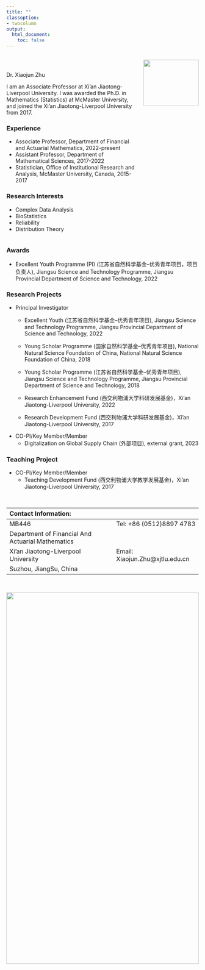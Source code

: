 ```yaml
---
title: ""
classoption:
- twocolumn
output:
  html_document:
    toc: false
---
```




:::::::::::::: {.columns}
::: {.column width="70%"}


$~$

Dr. Xiaojun Zhu

I am an Associate Professor at Xi'an Jiaotong-Liverpool University. 
I was awarded the Ph.D. in Mathematics (Statistics) at McMaster University,
and joined the Xi'an Jiaotong-Liverpool University from 2017.

###  Experience
- Associate Professor, Department of Financial and Actuarial Mathematics, 2022-present
- Assistant Professor, Department of Mathematical Sciences, 2017-2022
- Statistician, Office of Institutional Research and Analysis, McMaster University, Canada, 2015-2017

### Research Interests
- Complex Data Analysis
- BioStatistics
- Reliability 
- Distribution Theory

:::
::: {.column width="30%"}

![](https://scholar.xjtlu.edu.cn/files-asset/35373421/testfilename.jpg?w=320&f=webp){width=100% height=50%}

:::
::::::::::::::


### Awards 

- Excellent Youth Programme (PI) (江苏省自然科学基金--优秀青年项目，项目负责人), Jiangsu Science and Technology Programme, Jiangsu Provincial Department of Science and Technology, 2022  


### Research Projects
- Principal  Investigator
  - Excellent Youth (江苏省自然科学基金--优秀青年项目), Jiangsu Science and Technology Programme, Jiangsu Provincial Department of Science and Technology, 2022 

  - Young Scholar Programme  (国家自然科学基金--优秀青年项目), National Natural Science Foundation of China, National Natural Science Foundation of China, 2018

  - Young Scholar Programme  (江苏省自然科学基金--优秀青年项目), Jiangsu Science and Technology Programme, Jiangsu Provincial Department of Science and Technology, 2018

  - Research Enhancement Fund  (西交利物浦大学科研发展基金)，Xi'an Jiaotong-Liverpool University, 2022

  - Research Development Fund  (西交利物浦大学科研发展基金)，Xi'an Jiaotong-Liverpool University, 2017
- CO-PI/Key Member/Member
  - Digitalization on Global Supply Chain (外部项目), external grant, 2023

### Teaching Project
- CO-PI/Key Member/Member
  - Teaching Development Fund  (西交利物浦大学教学发展基金)，Xi'an Jiaotong-Liverpool University, 2017




$~$

|Contact Information:                                                              |
|:--------------------------------------------|------------------------------------|
| MB446                                       | Tel: +86 (0512)8897 4783           |
| Department of Financial And Actuarial Mathematics     |                                    |
| Xi'an Jiaotong-Liverpool University         | Email: Xiaojun.Zhu@xjtlu.edu.cn    |
| Suzhou, JiangSu, China                      |                                    |

$~$

![](https://www.xjtlu.edu.cn/wp-content/uploads/2022/09/campus-blossom-2.1f5be76d.jpg){width=100% height=50%}
